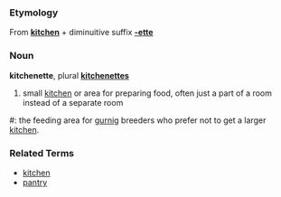 ===Etymology===
From '''[[kitchen]]''' + diminuitive suffix '''[[-ette]]'''

===Noun===
'''kitchenette''', plural '''[[kitchenettes]]'''

# small [[kitchen]] or area for preparing food, often just a part of a room instead of a separate room

#: the feeding area for [[gurnig]] breeders who prefer not to get a larger [[kitchen]].
===Related Terms===
*[[kitchen]]
*[[pantry]]